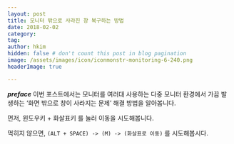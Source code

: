 ```yaml
---
layout: post  
title: 모니터 밖으로 사라진 창 복구하는 방법   
date: 2018-02-02  
category:   
tag:   
author: hkim  
hidden: false # don't count this post in blog pagination  
image: /assets/images/icon/iconmonstr-monitoring-6-240.png  
headerImage: true  

---
```


***preface*** 이번 포스트에서는 모니터를 여러대 사용하는 다중 모니터 환경에서 가끔 발생하는 '화면 밖으로 창이 사라지는 문제' 해결 방법을 알아봅니다.

먼저, 윈도우키 + 화살표키 를 눌러 이동을 시도해봅니다.

먹히지 않으면, `(ALT + SPACE) -> (M) -> (화살표로 이동)` 를 시도해봅시다.
